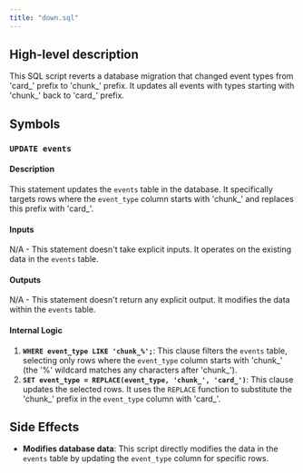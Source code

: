 ```yaml
---
title: "down.sql"
---
```


## High-level description
This SQL script reverts a database migration that changed event types from 'card_' prefix to 'chunk_' prefix. It updates all events with types starting with 'chunk_' back to 'card_' prefix.

## Symbols

### `UPDATE events`
#### Description
This statement updates the `events` table in the database. It specifically targets rows where the `event_type` column starts with 'chunk_' and replaces this prefix with 'card_'.

#### Inputs
N/A - This statement doesn't take explicit inputs. It operates on the existing data in the `events` table.

#### Outputs
N/A - This statement doesn't return any explicit output. It modifies the data within the `events` table.

#### Internal Logic
1. **`WHERE event_type LIKE 'chunk_%';`**: This clause filters the `events` table, selecting only rows where the `event_type` column starts with 'chunk_' (the '%' wildcard matches any characters after 'chunk_').
2. **`SET event_type = REPLACE(event_type, 'chunk_', 'card_')`**: This clause updates the selected rows. It uses the `REPLACE` function to substitute the 'chunk_' prefix in the `event_type` column with 'card_'.

## Side Effects
- **Modifies database data**: This script directly modifies the data in the `events` table by updating the `event_type` column for specific rows. 
